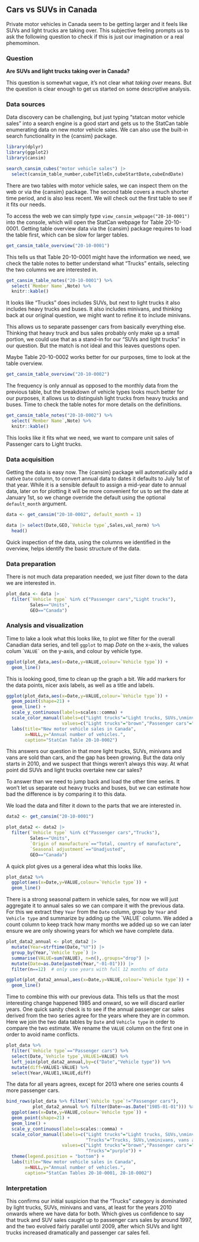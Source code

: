 ## Cars vs SUVs in Canada

Private motor vehicles in Canada seem to be getting larger and it feels like SUVs and light trucks are taking over. This subjective feeling prompts us to ask the following question to check if this is just our imagination or a real phemominon.

### Question

**Are SUVs and light trucks taking over in Canada?**

This question is somewhat vague, it's not clear what *taking over* means. But the question is clear enough to get us started on some descriptive analysis.

### Data sources

Data discovery can be challenging, but just typing "statcan motor vehicle sales" into a search engine is a good start and gets us to the StatCan table enumerating data on new motor vehicle sales. We can also use the built-in search functionality in the {cansim} package.

```r
library(dplyr)
library(ggplot2)
library(cansim)

search_cansim_cubes("motor vehicle sales") |>
  select(cansim_table_number,cubeTitleEn,cubeStartDate,cubeEndDate)
```

There are two tables with motor vehicle sales, we can inspect them on the web or via the {cansim} package. The second table covers a much shorter time period, and is also less recent. We will check out the first table to see if it fits our needs.

To access the web we can simply type `view_cansim_webpage("20-10-0001")` into the console, which will open the StatCan webpage for Table 20-10-0001. Getting table overview data via the {cansim} package requires to load the table first, which can be slow for larger tables.

```r
get_cansim_table_overview("20-10-0001")
```

This tells us that Table 20-10-0001 might have the information we need, we check the table notes to better understand what "Trucks" entails, selecting the two columns we are interested in.

```r
get_cansim_table_notes("20-10-0001") %>% 
  select(`Member Name`,Note) %>%
  knitr::kable()
```

It looks like "Trucks" does includes SUVs, but next to light trucks it also includes heavy trucks and buses. It also includes minivans, and thinking back at our original question, we might want to refine it to include minivans.

This allows us to separate passenger cars from basically everything else. Thinking that heavy truck and bus sales probably only make up a small portion, we could use that as a stand-in for our "SUVs and light trucks" in our question. But the match is not ideal and this leaves questions open.

Maybe Table 20-10-0002 works better for our purposes, time to look at the table overview.

```r
get_cansim_table_overview("20-10-0002")
```

The frequency is only annual as opposed to the monthly data from the previous table, but the breakdown of vehicle types looks much better for our purposes, it allows us to distinguish light trucks from heavy trucks and buses. Time to check the table notes for more details on the definitions.

```r
get_cansim_table_notes("20-10-0002") %>% 
  select(`Member Name`,Note) %>%
  knitr::kable()
```

This looks like it fits what we need, we want to compare unit sales of Passenger cars to Light trucks.

### Data acquisition

Getting the data is easy now. The {cansim} package will automatically add a native `Date` column, to convert annual data to dates it defaults to July 1st of that year. While it is a sensible default to assign a mid-year date to annual data, later on for plotting it will be more convenient for us to set the date at January 1st, so we change override the default using the optional `default_month` argument.

```r
data <- get_cansim("20-10-0002", default_month = 1)

data |> select(Date,GEO,`Vehicle type`,Sales,val_norm) %>%
  head()
```

Quick inspection of the data, using the columns we identified in the overview, helps identify the basic structure of the data.

### Data preparation

There is not much data preparation needed, we just filter down to the data we are interested in.

```r
plot_data <- data |>
  filter(`Vehicle type` %in% c("Passenger cars","Light trucks"),
         Sales=="Units",
         GEO=="Canada")
```

### Analysis and visualization

Time to lake a look what this looks like, to plot we filter for the overall Canadian data series, and tell `ggplot` to map *Date* on the x-axis, the values colum \``` VALUE` `` on the y-axis, and colour by vehicle type.

```r
ggplot(plot_data,aes(x=Date,y=VALUE,colour=`Vehicle type`)) +
  geom_line() 
```

This is looking good, time to clean up the graph a bit. We add markers for the data points, nicer axis labels, as well as a title and labels.

```r
ggplot(plot_data,aes(x=Date,y=VALUE,colour=`Vehicle type`)) +
  geom_point(shape=21) +
  geom_line() +
  scale_y_continuous(labels=scales::comma) +
  scale_color_manual(labels=c("Light trucks"="Light trucks, SUVs,\nminvans and vans"),
                     values=c("Light trucks"="brown","Passenger cars"="steelblue")) +
  labs(title="New motor vehicle sales in Canada",
       x=NULL,y="Annual number of vehicles.",
       caption="StatCan Table 20-10-0002")
```

This answers our question in that more light trucks, SUVs, minivans and vans are sold than cars, and the gap has been growing. But the data only starts in 2010, and we suspect that things weren't always this way. At what point did SUVs and light trucks overtake new car sales?

To answer than we need to jump back and load the other time series. It won't let us separate out heavy trucks and buses, but we can estimate how bad the difference is by comparing it to this data.

We load the data and filter it down to the parts that we are interested in.

```r
data2 <- get_cansim("20-10-0001")

plot_data2 <- data2 |>
  filter(`Vehicle type` %in% c("Passenger cars","Trucks"),
         Sales=="Units",
         `Origin of manufacture`=="Total, country of manufacture",
         `Seasonal adjustment`=="Unadjusted",
         GEO=="Canada")
```

A quick plot gives us a general idea what this looks like.

```r
plot_data2 %>%
  ggplot(aes(x=Date,y=VALUE,colour=`Vehicle type`)) +
  geom_line()
```

There is a strong seasonal pattern in vehicle sales, for now we will just aggregate it to annual sales so we can compare it with the previous data. For this we extract they `Year` from the `Date` column, group by `Year` and `Vehicle type` and summarize by adding up the \`VALUE\` column. We added a count column to keep track how many months we added up so we can later ensure we are only showing years for which we have complete data.

```r
plot_data2_annual <- plot_data2 |>
  mutate(Year=strftime(Date,"%Y")) |>
  group_by(Year,`Vehicle type`) |>
  summarise(VALUE=sum(VALUE), n=n(),.groups="drop") |>
  mutate(Date=as.Date(paste0(Year,"-01-01"))) |>
  filter(n==12)  # only use years with full 12 months of data

ggplot(plot_data2_annual,aes(x=Date,y=VALUE,colour=`Vehicle type`)) +
  geom_line()
```

Time to combine this with our previous data. This tells us that the most interesting change happened 1985 and onward, so we will discard earlier years. One quick sanity check is to see if the annual passenger car sales derived from the two series agree for the years where they are in common. Here we join the two data tables by `Date` and `Vehicle type` in order to compare the two estimate. We rename the `VALUE` column on the first one in order to avoid name conflicts.

```r
plot_data %>%
  filter(`Vehicle type`=="Passenger cars") %>%
  select(Date,`Vehicle type`,VALUE1=VALUE) %>%
  left_join(plot_data2_annual,by=c("Date","Vehicle type")) %>%
  mutate(diff=VALUE1-VALUE) %>%
  select(Year,VALUE1,VALUE,diff)
```

The data for all years agrees, except for 2013 where one series counts 4 more passenger cars.

```r
bind_rows(plot_data %>% filter(`Vehicle type`!="Passenger cars"),
          plot_data2_annual %>% filter(Date>=as.Date("1985-01-01"))) %>%
  ggplot(aes(x=Date,y=VALUE,colour=`Vehicle type`)) +
  geom_point(shape=21) +
  geom_line() +
  scale_y_continuous(labels=scales::comma) +
  scale_color_manual(labels=c("Light trucks"="Light trucks, SUVs,\nminvans and vans",
                              "Trucks"="Trucks, SUVs,\nminivans, vans and buses"),
                     values=c("Light trucks"="brown","Passenger cars"="steelblue",
                              "Trucks"="purple")) +
  theme(legend.position = "bottom") +
  labs(title="New motor vehicle sales in Canada",
       x=NULL,y="Annual number of vehicles.",
       caption="StatCan Tables 20-10-0001, 20-10-0002")
```

### Interpretation

This confirms our initial suspicion that the "Trucks" category is dominated by light trucks, SUVs, minivans and vans, at least for the years 2010 onwards where we have data for both. Which gives us confidence to say that truck and SUV sales caught up to passenger cars sales by around 1997, and the two evolved fairly parallel until 2009, after which SUVs and light trucks increased dramatically and passenger car sales fell.
